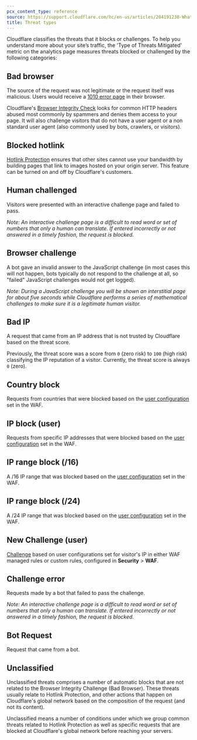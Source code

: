 ```yaml
---
pcx_content_type: reference
source: https://support.cloudflare.com/hc/en-us/articles/204191238-What-are-the-types-of-Threats-
title: Threat types
---
```


Cloudflare classifies the threats that it blocks or challenges. To help you understand more about your site’s traffic, the 'Type of Threats Mitigated' metric on the analytics page measures threats blocked or challenged by the following categories:

## Bad browser

The source of the request was not legitimate or the request itself was malicious. Users would receive a [1010 error page](/support/troubleshooting/http-status-codes/cloudflare-1xxx-errors/#error-1010-the-owner-of-this-website-has-banned-your-access-based-on-your-browsers-signature) in their browser.

Cloudflare's [Browser Integrity Check](/waf/tools/browser-integrity-check/) looks for common HTTP headers abused most commonly by spammers and denies them access to your page. It will also challenge visitors that do not have a user agent or a non standard user agent (also commonly used by bots, crawlers, or visitors).

## Blocked hotlink

[Hotlink Protection](/waf/tools/scrape-shield/hotlink-protection/) ensures that other sites cannot use your bandwidth by building pages that link to images hosted on your origin server. This feature can be turned on and off by Cloudflare's customers.

## Human challenged

Visitors were presented with an interactive challenge page and failed to pass.

_Note: An interactive challenge page is a difficult to read word or set of numbers that only a human can translate. If entered incorrectly or not answered in a timely fashion, the request is blocked._

## Browser challenge

A bot gave an invalid answer to the JavaScript challenge (in most cases this will not happen, bots typically do not respond to the challenge at all, so "failed" JavaScript challenges would not get logged).

_Note: During a JavaScript challenge you will be shown an interstitial page for about five seconds while Cloudflare performs a series of mathematical challenges to make sure it is a legitimate human visitor._

## Bad IP

A request that came from an IP address that is not trusted by Cloudflare based on the threat score.

Previously, the threat score was a score from `0` (zero risk) to `100` (high risk) classifying the IP reputation of a visitor. Currently, the threat score is always `0` (zero).

## Country block

Requests from countries that were blocked based on the [user configuration](/waf/tools/ip-access-rules/) set in the WAF.

## IP block (user)

Requests from specific IP addresses that were blocked based on the [user configuration](/waf/tools/ip-access-rules/) set in the WAF.

## IP range block (/16)

A /16 IP range that was blocked based on the [user configuration](/waf/tools/ip-access-rules/) set in the WAF.

## IP range block (/24)

A /24 IP range that was blocked based on the [user configuration](/waf/tools/ip-access-rules/) set in the WAF.

## New Challenge (user)

[Challenge](/cloudflare-challenges/) based on user configurations set for visitor's IP in either WAF managed rules or custom rules, configured in **Security** > **WAF**.

## Challenge error

Requests made by a bot that failed to pass the challenge.

_Note: An interactive challenge page is a difficult to read word or set of numbers that only a human can translate. If entered incorrectly or not answered in a timely fashion, the request is blocked._

## Bot Request

Request that came from a bot.

## Unclassified

Unclassified threats comprises a number of automatic blocks that are not related to the Browser Integrity Challenge (Bad Browser). These threats usually relate to Hotlink Protection, and other actions that happen on Cloudflare's global network based on the composition of the request (and not its content).

Unclassified means a number of conditions under which we group common threats related to Hotlink Protection as well as specific requests that are blocked at Cloudflare's global network before reaching your servers.
